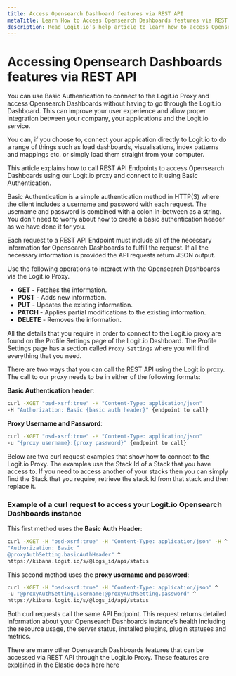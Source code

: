 ```yaml
---
title: Access Opensearch Dashboard features via REST API
metaTitle: Learn How to Access Opensearch Dashboards features via REST API
description: Read Logit.io’s help article to learn how to access Opensearch Dashboards features via REST API.
---
```


# Accessing Opensearch Dashboards features via REST API

You can use Basic Authentication to connect to the Logit.io Proxy and access Opensearch Dashboards without having to go 
through the Logit.io Dashboard. This can improve your user experience and allow proper integration between your company, your applications 
and the Logit.io service.

You can, if you choose to, connect your application directly to Logit.io to do a range of things such as load dashboards, visualisations, 
index patterns and mappings etc. or simply load them straight from your computer. 

This article explains how to call REST API Endpoints to access Opensearch Dashboards using our Logit.io proxy and connect to it using Basic 
Authentication.

<Callout type="info">
    Basic Authentication is a simple authentication method in HTTP(S) where the client includes a username and password with each request. 
    The username and password is combined with a colon in-between as a string. You don't need to worry about how to create a basic authentication 
    header as we have done it for you. 
</Callout>

Each request to a REST API Endpoint must include all of the necessary information for Opensearch Dashboards to fulfill the request. If all the necessary 
information is provided the API requests return JSON output.

Use the following operations to interact with the Opensearch Dashboards via the Logit.io Proxy.

* __GET__ - Fetches the information.
* __POST__ - Adds new information.
* __PUT__ - Updates the existing information.
* __PATCH__ - Applies partial modifications to the existing information.
* __DELETE__ - Removes the information.

All the details that you require in order to connect to the Logit.io proxy are found on the Profile Settings page of the Logit.io Dashboard. 
The Profile Settings page has a section called `Proxy Settings` where you will find everything that you need.

There are two ways that you can call the REST API using the Logit.io proxy. The call to our proxy needs to be in either of the following formats:

__Basic Authentication header__:

```bash
curl -XGET "osd-xsrf:true" -H "Content-Type: application/json" 
-H "Authorization: Basic {basic auth header}" {endpoint to call}
```

__Proxy Username and Password__:

```bash
curl -XGET "osd-xsrf:true" -H "Content-Type: application/json" 
-u "{proxy username}:{proxy password}" {endpoint to call}
```

Below are two curl request examples that show how to connect to the Logit.io Proxy. The examples use the Stack Id of a Stack that you have access to. 
If you need to access another of your stacks then you can simply find the Stack that you require, retrieve the stack Id from that stack and then 
replace it. 

<ProxyAuthPlaceholderWarning stackType="logs" />

### Example of a curl request to access your Logit.io Opensearch Dashboards instance

This first method uses the __Basic Auth Header__:

```bash copy /@proxyAuthSetting.basicAuthHeader/ /@logs_id/
curl -XGET -H "osd-xsrf:true" -H "Content-Type: application/json" -H ^
"Authorization: Basic ^
@proxyAuthSetting.basicAuthHeader" ^
https://kibana.logit.io/s/@logs_id/api/status
```

This second method uses the __proxy username and password__:

```bash copy /@proxyAuthSetting.username/ /@proxyAuthSetting.password/ /@logs_id/
curl -XGET -H "osd-xsrf:true" -H "Content-Type: application/json" ^
-u "@proxyAuthSetting.username:@proxyAuthSetting.password" ^
https://kibana.logit.io/s/@logs_id/api/status
```

Both curl requests call the same API Endpoint. This request returns detailed information about your Opensearch Dashboards instance’s health including the 
resource usage, the server status, installed plugins, plugin statuses and metrics.

There are many other Opensearch Dashboards features that can be accessed via REST API through the Logit.io Proxy. These features are explained in the 
Elastic docs here [here](https://opensearch.org/docs/latest/api-reference/)